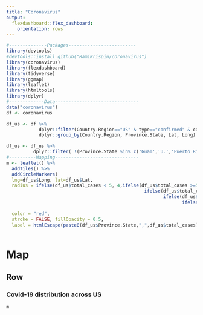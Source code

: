 ```yaml
---
title: "Coronavirus"
output: 
  flexdashboard::flex_dashboard:
    orientation: rows
---
```


``` r
#--------------Packages-------------------------
library(devtools)
#devtools::install_github("RamiKrispin/coronavirus")
library(coronavirus)
library(flexdashboard)
library(tidyverse)
library(ggmap)
library(leaflet)
library(htmltools)
library(dplyr)
#-------------Data-------------------------------
data("coronavirus")
df <- coronavirus

df_us <- df %>% 
            dplyr::filter(Country.Region=="US" & type=="confirmed" & cases >=1) %>%
            dplyr::group_by(Country.Region, Province.State, Lat, Long) %>% summarise(total_cases=sum(cases))

df_us <- df_us %>% 
          dplyr::filter( !(Province.State %in% c('Guam','U.','Puerto Rico')))
#----------Mapping-------------------------------
m <- leaflet() %>%
  addTiles() %>% 
  addCircleMarkers(
  lng=df_us$Long, lat=df_us$Lat,
  radius = ifelse(df_us$total_cases < 5, 4,ifelse(df_us$total_cases >=5 &  df_us$total_cases < 25, 6,
                                                   ifelse(df_us$total_cases>=25 & df_us$total_cases <100,12,
                                                          ifelse(df_us$total_cases>=100 & df_us$total_cases <300,20,
                                                                 ifelse(df_us$total_cases>=300 & df_us$total_cases <600,30,
                                                                        ifelse(df_us$total_cases>=600 & df_us$total_cases <1000,40,50)))))),
  color = "red",
  stroke = FALSE, fillOpacity = 0.5,
  label = htmlEscape(paste0(df_us$Province.State,",",df_us$total_cases)))
  
```


Map
=======================================================================
Row
-----------------------------------------------------------------------

### Covid-19 distribution across US
```r
m
```




